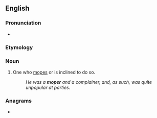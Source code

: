 ==English==

===Pronunciation===
* {{rhymes|əʊpə(r)|lang=en}}

===Etymology===
{{suffix|en|mope|er}}

===Noun===
{{en-noun}}

# One who [[mope]]s or is inclined to do so.
#: ''He was a '''moper''' and a complainer, and, as such, was quite unpopular at parties.''

===Anagrams===
* {{anagrams|en|EPROM|Premo|Prome|proem|remop}}